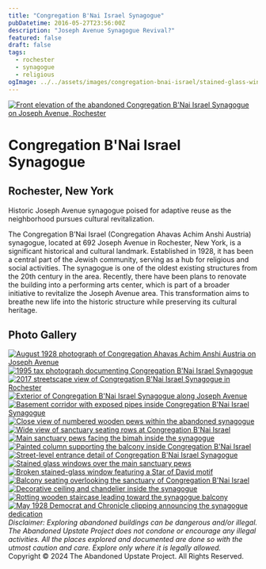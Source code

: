 ```yaml
---
title: "Congregation B'Nai Israel Synagogue"
pubDatetime: 2016-05-27T23:56:00Z
description: "Joseph Avenue Synagogue Revival?"
featured: false
draft: false
tags:
  - rochester
  - synagogue
  - religious
ogImage: ../../assets/images/congregation-bnai-israel/stained-glass-windows-pews-rochester-synagogue.jpg
---
```




<a href={heroImage.src} className="glightbox" data-title="Congregation B'Nai Israel Synagogue">
  <Image 
    src={heroImage} 
    alt="Front elevation of the abandoned Congregation B'Nai Israel Synagogue on Joseph Avenue, Rochester"
    style={{width: '100%', borderRadius: '8px', margin: '2rem 0'}}
    quality={85}
    loading="eager"
    fetchpriority="high"
  />
</a>

# Congregation B'Nai Israel Synagogue
## Rochester, New York

Historic Joseph Avenue synagogue poised for adaptive reuse as the neighborhood pursues cultural revitalization.

The Congregation B’Nai Israel (Congregation Ahavas Achim Anshi Austria) synagogue, located at 692 Joseph Avenue in Rochester, New York, is a significant historical and cultural landmark. Established in 1928, it has been a central part of the Jewish community, serving as a hub for religious and social activities. The synagogue is one of the oldest existing structures from the 20th century in the area. Recently, there have been plans to renovate the building into a performing arts center, which is part of a broader initiative to revitalize the Joseph Avenue area. This transformation aims to breathe new life into the historic structure while preserving its cultural heritage.

## Photo Gallery

<div className="gallery gallery--two">

<a href={historic1928.src} className="glightbox gallery-item" data-gallery="bnai-israel" data-title="Congregation Ahavas Achim Anshi Austria - August 1928">
  <Image 
    src={historic1928} 
    alt="August 1928 photograph of Congregation Ahavas Achim Anshi Austria on Joseph Avenue"
    className="gallery-image" 
    style={{width: '100%', height: '250px', objectFit: 'cover', borderRadius: '8px', transition: 'transform 0.3s ease'}}
    quality={80}
    widths={[300, 600, 900]}
    sizes="(max-width: 480px) 100vw, (max-width: 768px) 50vw, 33vw"
    loading="eager"
    fetchpriority="high"
  />
</a>

<a href={taxPhoto1995.src} className="glightbox gallery-item" data-gallery="bnai-israel" data-title="Congregation B’Nai Israel - Tax Photo 1995">
  <Image 
    src={taxPhoto1995} 
    alt="1995 tax photograph documenting Congregation B'Nai Israel Synagogue"
    className="gallery-image" 
    style={{width: '100%', height: '250px', objectFit: 'cover', borderRadius: '8px', transition: 'transform 0.3s ease'}}
    quality={80}
    widths={[300, 600, 900]}
    sizes="(max-width: 480px) 100vw, (max-width: 768px) 50vw, 33vw"
    loading="eager"
    fetchpriority="high"
  />
</a>

<a href={march2017.src} className="glightbox gallery-item" data-gallery="bnai-israel" data-title="Congregation B'Nai Israel Synagogue - March 2017">
  <Image 
    src={march2017} 
    alt="2017 streetscape view of Congregation B'Nai Israel Synagogue in Rochester"
    className="gallery-image" 
    style={{width: '100%', height: '250px', objectFit: 'cover', borderRadius: '8px', transition: 'transform 0.3s ease'}}
    quality={80}
    widths={[300, 600, 900]}
    sizes="(max-width: 480px) 100vw, (max-width: 768px) 50vw, 33vw"
    loading="lazy"
  />
</a>

<a href={exteriorStreetscape.src} className="glightbox gallery-item" data-gallery="bnai-israel" data-title="Joseph Avenue Streetscape">
  <Image 
    src={exteriorStreetscape} 
    alt="Exterior of Congregation B'Nai Israel Synagogue along Joseph Avenue"
    className="gallery-image" 
    style={{width: '100%', height: '250px', objectFit: 'cover', borderRadius: '8px', transition: 'transform 0.3s ease'}}
    quality={80}
    widths={[300, 600, 900]}
    sizes="(max-width: 480px) 100vw, (max-width: 768px) 50vw, 33vw"
    loading="lazy"
  />
</a>

<a href={basementHallway.src} className="glightbox gallery-item" data-gallery="bnai-israel" data-title="Basement Corridor">
  <Image 
    src={basementHallway} 
    alt="Basement corridor with exposed pipes inside Congregation B'Nai Israel Synagogue"
    className="gallery-image" 
    style={{width: '100%', height: '250px', objectFit: 'cover', borderRadius: '8px', transition: 'transform 0.3s ease'}}
    quality={80}
    widths={[300, 600, 900]}
    sizes="(max-width: 480px) 100vw, (max-width: 768px) 50vw, 33vw"
    loading="lazy"
  />
</a>

<a href={numberedPews.src} className="glightbox gallery-item" data-gallery="bnai-israel" data-title="Numbered Pews">
  <Image 
    src={numberedPews} 
    alt="Close view of numbered wooden pews within the abandoned synagogue"
    className="gallery-image" 
    style={{width: '100%', height: '250px', objectFit: 'cover', borderRadius: '8px', transition: 'transform 0.3s ease'}}
    quality={80}
    widths={[300, 600, 900]}
    sizes="(max-width: 480px) 100vw, (max-width: 768px) 50vw, 33vw"
    loading="lazy"
  />
</a>

<a href={numberedPewsWide.src} className="glightbox gallery-item" data-gallery="bnai-israel" data-title="Sanctuary Seating">
  <Image 
    src={numberedPewsWide} 
    alt="Wide view of sanctuary seating rows at Congregation B'Nai Israel"
    className="gallery-image" 
    style={{width: '100%', height: '250px', objectFit: 'cover', borderRadius: '8px', transition: 'transform 0.3s ease'}}
    quality={80}
    widths={[300, 600, 900]}
    sizes="(max-width: 480px) 100vw, (max-width: 768px) 50vw, 33vw"
    loading="lazy"
  />
</a>

<a href={mainPews.src} className="glightbox gallery-item" data-gallery="bnai-israel" data-title="Main Sanctuary">
  <Image 
    src={mainPews} 
    alt="Main sanctuary pews facing the bimah inside the synagogue"
    className="gallery-image" 
    style={{width: '100%', height: '250px', objectFit: 'cover', borderRadius: '8px', transition: 'transform 0.3s ease'}}
    quality={80}
    widths={[300, 600, 900]}
    sizes="(max-width: 480px) 100vw, (max-width: 768px) 50vw, 33vw"
    loading="lazy"
  />
</a>

<a href={sanctuaryPillar.src} className="glightbox gallery-item" data-gallery="bnai-israel" data-title="Sanctuary Columns">
  <Image 
    src={sanctuaryPillar} 
    alt="Painted column supporting the balcony inside Congregation B'Nai Israel"
    className="gallery-image" 
    style={{width: '100%', height: '250px', objectFit: 'cover', borderRadius: '8px', transition: 'transform 0.3s ease'}}
    quality={80}
    widths={[300, 600, 900]}
    sizes="(max-width: 480px) 100vw, (max-width: 768px) 50vw, 33vw"
    loading="lazy"
  />
</a>

<a href={entranceFacade.src} className="glightbox gallery-item" data-gallery="bnai-israel" data-title="Entrance Facade">
  <Image 
    src={entranceFacade} 
    alt="Street-level entrance detail of Congregation B'Nai Israel Synagogue"
    className="gallery-image" 
    style={{width: '100%', height: '250px', objectFit: 'cover', borderRadius: '8px', transition: 'transform 0.3s ease'}}
    quality={80}
    widths={[300, 600, 900]}
    sizes="(max-width: 480px) 100vw, (max-width: 768px) 50vw, 33vw"
    loading="lazy"
  />
</a>

<a href={stainedGlass.src} className="glightbox gallery-item" data-gallery="bnai-israel" data-title="Stained Glass Sanctuary">
  <Image 
    src={stainedGlass} 
    alt="Stained glass windows over the main sanctuary pews"
    className="gallery-image" 
    style={{width: '100%', height: '250px', objectFit: 'cover', borderRadius: '8px', transition: 'transform 0.3s ease'}}
    quality={80}
    widths={[300, 600, 900]}
    sizes="(max-width: 480px) 100vw, (max-width: 768px) 50vw, 33vw"
    loading="lazy"
  />
</a>

<a href={brokenStarWindow.src} className="glightbox gallery-item" data-gallery="bnai-israel" data-title="Broken Star of David Window">
  <Image 
    src={brokenStarWindow} 
    alt="Broken stained-glass window featuring a Star of David motif"
    className="gallery-image" 
    style={{width: '100%', height: '250px', objectFit: 'cover', borderRadius: '8px', transition: 'transform 0.3s ease'}}
    quality={80}
    widths={[300, 600, 900]}
    sizes="(max-width: 480px) 100vw, (max-width: 768px) 50vw, 33vw"
    loading="lazy"
  />
</a>

<a href={balconySeating.src} className="glightbox gallery-item" data-gallery="bnai-israel" data-title="Balcony Seating">
  <Image 
    src={balconySeating} 
    alt="Balcony seating overlooking the sanctuary of Congregation B'Nai Israel"
    className="gallery-image" 
    style={{width: '100%', height: '250px', objectFit: 'cover', borderRadius: '8px', transition: 'transform 0.3s ease'}}
    quality={80}
    widths={[300, 600, 900]}
    sizes="(max-width: 480px) 100vw, (max-width: 768px) 50vw, 33vw"
    loading="lazy"
  />
</a>

<a href={chandelierCeiling.src} className="glightbox gallery-item" data-gallery="bnai-israel" data-title="Ceiling and Chandelier">
  <Image 
    src={chandelierCeiling} 
    alt="Decorative ceiling and chandelier inside the synagogue"
    className="gallery-image" 
    style={{width: '100%', height: '250px', objectFit: 'cover', borderRadius: '8px', transition: 'transform 0.3s ease'}}
    quality={80}
    widths={[300, 600, 900]}
    sizes="(max-width: 480px) 100vw, (max-width: 768px) 50vw, 33vw"
    loading="lazy"
  />
</a>

<a href={rottingStairs.src} className="glightbox gallery-item" data-gallery="bnai-israel" data-title="Rotting Wood Stairs">
  <Image 
    src={rottingStairs} 
    alt="Rotting wooden staircase leading toward the synagogue balcony"
    className="gallery-image" 
    style={{width: '100%', height: '250px', objectFit: 'cover', borderRadius: '8px', transition: 'transform 0.3s ease'}}
    quality={80}
    widths={[300, 600, 900]}
    sizes="(max-width: 480px) 100vw, (max-width: 768px) 50vw, 33vw"
    loading="lazy"
  />
</a>

<a href={newspaper1928.src} className="glightbox gallery-item" data-gallery="bnai-israel" data-title="Democrat & Chronicle - May 1928">
  <Image 
    src={newspaper1928} 
    alt="May 1928 Democrat and Chronicle clipping announcing the synagogue dedication"
    className="gallery-image" 
    style={{width: '100%', height: '250px', objectFit: 'cover', borderRadius: '8px', transition: 'transform 0.3s ease'}}
    quality={80}
    widths={[300, 600, 900]}
    sizes="(max-width: 480px) 100vw, (max-width: 768px) 50vw, 33vw"
    loading="lazy"
  />
</a>

</div>

<div style={{textAlign: 'center', margin: '3rem 0 1rem'}}>
  <em>Disclaimer: Exploring abandoned buildings can be dangerous and/or illegal. The Abandoned Upstate Project does not condone or encourage any illegal activities. All the places explored and documented are done so with the utmost caution and care. Explore only where it is legally allowed.</em>
</div>

<div style={{textAlign: 'center', fontSize: '0.85rem', color: 'var(--color-text-muted)', marginBottom: '3rem'}}>
  Copyright © 2024 The Abandoned Upstate Project. All Rights Reserved.
</div>

